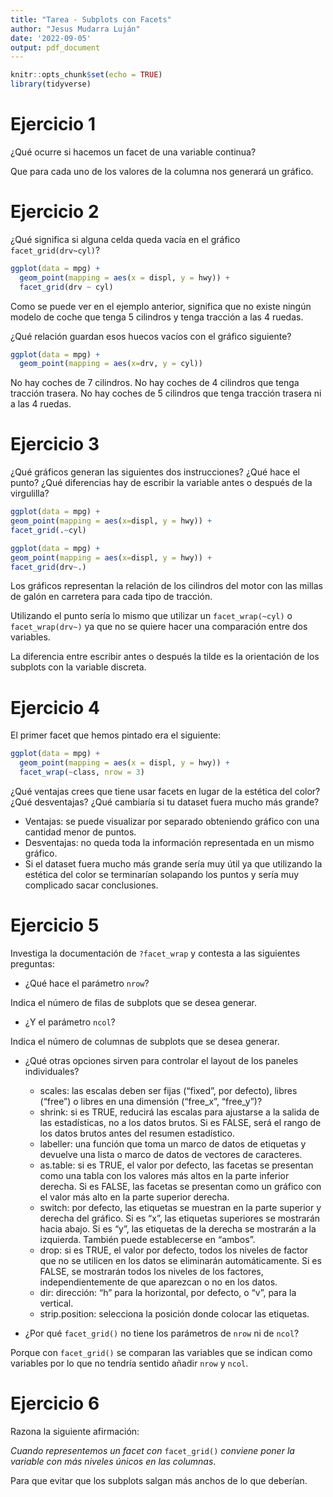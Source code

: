 ```yaml
---
title: "Tarea - Subplots con Facets"
author: "Jesus Mudarra Luján"
date: '2022-09-05'
output: pdf_document
---
```


```r
knitr::opts_chunk$set(echo = TRUE)
library(tidyverse)
```

# Ejercicio 1

¿Qué ocurre si hacemos un facet de una variable continua?

Que para cada uno de los valores de la columna nos generará un gráfico.

# Ejercicio 2

¿Qué significa si alguna celda queda vacía en el gráfico `facet_grid(drv~cyl)`?

```r
ggplot(data = mpg) +
  geom_point(mapping = aes(x = displ, y = hwy)) +
  facet_grid(drv ~ cyl)
```

Como se puede ver en el ejemplo anterior, significa que no existe ningún modelo de coche que tenga 5 cilindros y tenga tracción a las 4 ruedas.

¿Qué relación guardan esos huecos vacíos con el gráfico siguiente?

```r
ggplot(data = mpg) +
  geom_point(mapping = aes(x=drv, y = cyl))
```

No hay coches de 7 cilindros. No hay coches de 4 cilindros que tenga tracción trasera. No hay coches de 5 cilindros que tenga tracción trasera ni a las 4 ruedas.

# Ejercicio 3

¿Qué gráficos generan las siguientes dos instrucciones? ¿Qué hace el punto? ¿Qué diferencias hay de escribir la variable antes o después de la virgulilla?

```r
ggplot(data = mpg) +
geom_point(mapping = aes(x=displ, y = hwy)) +
facet_grid(.~cyl)
```

```r
ggplot(data = mpg) +
geom_point(mapping = aes(x=displ, y = hwy)) +
facet_grid(drv~.)
```

Los gráficos representan la relación de los cilindros del motor con las millas de galón en carretera para cada tipo de tracción.

Utilizando el punto sería lo mismo que utilizar un `facet_wrap(~cyl)` o `facet_wrap(drv~)` ya que no se quiere hacer una comparación entre dos variables.

La diferencia entre escribir antes o después la tilde es la orientación de los subplots con la variable discreta.

# Ejercicio 4

El primer facet que hemos pintado era el siguiente:

```r
ggplot(data = mpg) +
  geom_point(mapping = aes(x = displ, y = hwy)) +
  facet_wrap(~class, nrow = 3)
```

¿Qué ventajas crees que tiene usar facets en lugar de la estética del color? ¿Qué desventajas? ¿Qué cambiaría si tu dataset fuera mucho más grande?

* Ventajas: se puede visualizar por separado obteniendo gráfico con una cantidad menor de puntos.
* Desventajas: no queda toda la información representada en un mismo gráfico.
* Si el dataset fuera mucho más grande sería muy útil ya que utilizando la estética del color se terminarían solapando los puntos y sería muy complicado sacar conclusiones.

# Ejercicio 5

Investiga la documentación de `?facet_wrap` y contesta a las siguientes preguntas:

* ¿Qué hace el parámetro `nrow`?

Indica el número de filas de subplots que se desea generar.

* ¿Y el parámetro `ncol`?

Indica el número de columnas de subplots que se desea generar.

* ¿Qué otras opciones sirven para controlar el layout de los paneles individuales?

  * scales: las escalas deben ser fijas ("fixed", por defecto), libres ("free") o libres en una dimensión ("free_x", "free_y")?
  * shrink: si es TRUE, reducirá las escalas para ajustarse a la salida de las estadísticas, no a los datos brutos. Si es FALSE, será el rango de los datos brutos antes del resumen estadístico.
  * labeller: una función que toma un marco de datos de etiquetas y devuelve una lista o marco de datos de vectores de caracteres.
  * as.table: si es TRUE, el valor por defecto, las facetas se presentan como una tabla con los valores más altos en la parte inferior derecha. Si es FALSE, las facetas se presentan como un gráfico con el valor más alto en la parte superior derecha.
  * switch: por defecto, las etiquetas se muestran en la parte superior y derecha del gráfico. Si es "x", las etiquetas superiores se mostrarán hacia abajo. Si es "y", las etiquetas de la derecha se mostrarán a la izquierda. También puede establecerse en "ambos".
  * drop: si es TRUE, el valor por defecto, todos los niveles de factor que no se utilicen en los datos se eliminarán automáticamente. Si es FALSE, se mostrarán todos los niveles de los factores, independientemente de que aparezcan o no en los datos.
  * dir: dirección: "h" para la horizontal, por defecto, o "v", para la vertical. 
  * strip.position: selecciona la posición donde colocar las etiquetas.

* ¿Por qué `facet_grid()` no tiene los parámetros de `nrow` ni de `ncol`?

Porque con `facet_grid()` se comparan las variables que se indican como variables por lo que no tendría sentido añadir `nrow` y `ncol`.

# Ejercicio 6

Razona la siguiente afirmación:

*Cuando representemos un facet con* `facet_grid()` *conviene poner la variable con más niveles únicos en las columnas*.

Para que evitar que los subplots salgan más anchos de lo que deberían.
